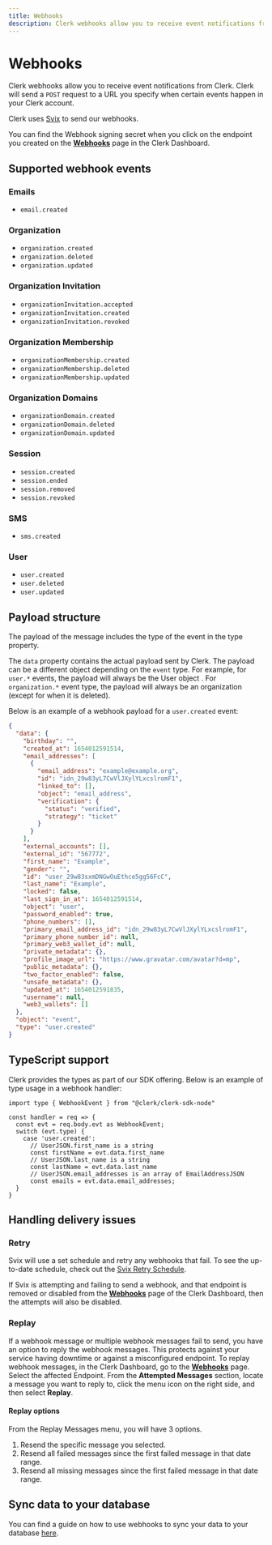 ```yaml
---
title: Webhooks
description: Clerk webhooks allow you to receive event notifications from Clerk. Clerk will send a POST request to a URL you specify when certain events happen in your Clerk account.
---
```


# Webhooks

Clerk webhooks allow you to receive event notifications from Clerk. Clerk will send a `POST` request to a URL you specify when certain events happen in your Clerk account.

Clerk uses [Svix](https://svix.com/) to send our webhooks. 

You can find the Webhook signing secret when you click on the endpoint you created on the **[Webhooks](https://dashboard.clerk.com/last-active?path=webhooks)** page in the Clerk Dashboard.

## Supported webhook events

### Emails

- `email.created`

### Organization

- `organization.created`
- `organization.deleted`
- `organization.updated`

### Organization Invitation

- `organizationInvitation.accepted`
- `organizationInvitation.created`
- `organizationInvitation.revoked`

### Organization Membership

- `organizationMembership.created`
- `organizationMembership.deleted`
- `organizationMembership.updated`

### Organization Domains

- `organizationDomain.created`
- `organizationDomain.deleted`
- `organizationDomain.updated`

### Session

- `session.created`
- `session.ended`
- `session.removed`
- `session.revoked`

### SMS

- `sms.created`

### User

- `user.created`
- `user.deleted`
- `user.updated`

## Payload structure

The payload of the message includes the type of the event in the type property.

The `data` property contains the actual payload sent by Clerk. The payload can be a different object depending on the `event` type. For example, for `user.*` events, the payload will always be the User object . For `organization.*` event type, the payload will always be an organization (except for when it is deleted).

Below is an example of a webhook payload for a `user.created` event:

```json
{
  "data": {
    "birthday": "",
    "created_at": 1654012591514,
    "email_addresses": [
      {
        "email_address": "example@example.org",
        "id": "idn_29w83yL7CwVlJXylYLxcslromF1",
        "linked_to": [],
        "object": "email_address",
        "verification": {
          "status": "verified",
          "strategy": "ticket"
        }
      }
    ],
    "external_accounts": [],
    "external_id": "567772",
    "first_name": "Example",
    "gender": "",
    "id": "user_29w83sxmDNGwOuEthce5gg56FcC",
    "last_name": "Example",
    "locked": false,
    "last_sign_in_at": 1654012591514,
    "object": "user",
    "password_enabled": true,
    "phone_numbers": [],
    "primary_email_address_id": "idn_29w83yL7CwVlJXylYLxcslromF1",
    "primary_phone_number_id": null,
    "primary_web3_wallet_id": null,
    "private_metadata": {},
    "profile_image_url": "https://www.gravatar.com/avatar?d=mp",
    "public_metadata": {},
    "two_factor_enabled": false,
    "unsafe_metadata": {},
    "updated_at": 1654012591835,
    "username": null,
    "web3_wallets": []
  },
  "object": "event",
  "type": "user.created"
}
```

## TypeScript support

Clerk provides the types as part of our SDK offering. Below is an example of type usage in a webhook handler:

```tsx
import type { WebhookEvent } from "@clerk/clerk-sdk-node"

const handler = req => {
  const evt = req.body.evt as WebhookEvent;
  switch (evt.type) {
    case 'user.created':
      // UserJSON.first_name is a string
      const firstName = evt.data.first_name
      // UserJSON.last_name is a string
      const lastName = evt.data.last_name
      // UserJSON.email_addresses is an array of EmailAddressJSON
      const emails = evt.data.email_addresses;
  }
}
```

## Handling delivery issues

### Retry

Svix will use a set schedule and retry any webhooks that fail. To see the up-to-date schedule, check out the [Svix Retry Schedule](https://docs.svix.com/retries). 

If Svix is attempting and failing to send a webhook, and that endpoint is removed or disabled from the **[Webhooks](https://dashboard.clerk.com/last-active?path=webhooks)** page of the Clerk Dashboard, then the attempts will also be disabled.

### Replay

If a webhook message or multiple webhook messages fail to send, you have an option to reply the webhook messages. This protects against your service having downtime or against a misconfigured endpoint. To replay webhook messages, in the Clerk Dashboard, go to the **[Webhooks](https://dashboard.clerk.com/last-active?path=webhooks)** page. Select the affected Endpoint. From the **Attempted Messages** section, locate a message you want to reply  to, click the menu icon on the right side, and then select **Replay**.

<Images
  src="/docs/images/integrations/webhooks/replay-button.webp"
  width={1640}
  height={1144}
  alt="The Webhooks page of the Clerk Dashboard. There is a red arrow pointing to the Replay option for a failed webhook message. There is a red box around the 'Replay' button."
/>

#### Replay options

From the Replay Messages menu, you will have 3 options. 
1. Resend the specific message you selected.
2. Resend all failed messages since the first failed message in that date range. 
3. Resend all missing messages since the first failed message in that date range.

<Images
  src="/docs/images/integrations/webhooks/replay-options.webp"
  width={1420}
  height={779}
  alt="The Webhooks page of the Clerk Dashboard. The Replay menu, for replaying failling or missing webhook messages, is open and showing three options."
/>


## Sync data to your database

You can find a guide on how to use webhooks to sync your data to your database [here](/docs/users/sync-data).

